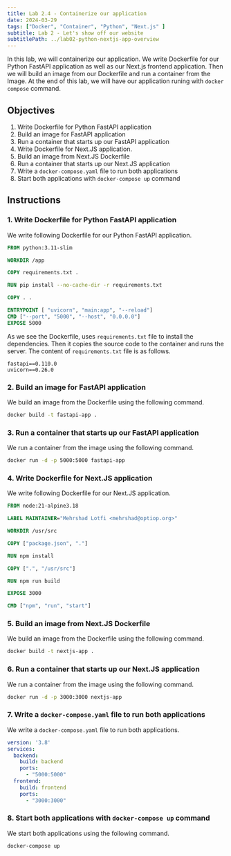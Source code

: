```yaml
---
title: Lab 2.4 - Containerize our application
date: 2024-03-29
tags: ["Docker", "Container", "Python", "Next.js" ]
subtitle: Lab 2 - Let's show off our website
subtitlePath: ../lab02-python-nextjs-app-overview
---
```


In this lab, we will containerize our application. We write Dockerfile for 
our Python FastAPI application as well as our Next.js frontend application.
Then we will build an image from our Dockerfile and run a container from 
the Image. At the end of this lab, we will have our application runing 
with `docker compose` command.

## Objectives
1. Write Dockerfile for Python FastAPI application
2. Build an image for FastAPI application
3. Run a container that starts up our FastAPI application
4. Write Dockerfile for Next.JS application.
5. Build an image from Next.JS Dockerfile
6. Run a container that starts up our Next.JS application
7. Write a `docker-compose.yaml` file to run both applications
8. Start both applications with `docker-compose up` command


## Instructions

### 1. Write Dockerfile for Python FastAPI application
We write following Dockerfile for our Python FastAPI application.

```Dockerfile
FROM python:3.11-slim

WORKDIR /app

COPY requirements.txt .

RUN pip install --no-cache-dir -r requirements.txt

COPY . .

ENTRYPOINT [ "uvicorn", "main:app", "--reload"] 
CMD ["--port", "5000", "--host", "0.0.0.0"]
EXPOSE 5000
```
As we see the Dockerfile, uses `requirements.txt` file to install 
the dependencies. Then it copies the source code to the container 
and runs the server. The content of `requirements.txt` file is as follows.
```plaintext
fastapi==0.110.0
uvicorn==0.26.0
```

### 2. Build an image for FastAPI application
We build an image from the Dockerfile using the following command.
```bash
docker build -t fastapi-app .
```

### 3. Run a container that starts up our FastAPI application
We run a container from the image using the following command.
```bash
docker run -d -p 5000:5000 fastapi-app
```


### 4. Write Dockerfile for Next.JS application
We write following Dockerfile for our Next.JS application.

```Dockerfile
FROM node:21-alpine3.18

LABEL MAINTAINER="Mehrshad Lotfi <mehrshad@optiop.org>"

WORKDIR /usr/src

COPY ["package.json", "."]

RUN npm install

COPY [".", "/usr/src"]

RUN npm run build

EXPOSE 3000

CMD ["npm", "run", "start"]
```

### 5. Build an image from Next.JS Dockerfile
We build an image from the Dockerfile using the following command.
```bash
docker build -t nextjs-app .
```

### 6. Run a container that starts up our Next.JS application
We run a container from the image using the following command.
```bash
docker run -d -p 3000:3000 nextjs-app
```

### 7. Write a `docker-compose.yaml` file to run both applications
We write a `docker-compose.yaml` file to run both applications.
  
```yaml
version: '3.8'
services:
  backend:
    build: backend
    ports:
      - "5000:5000"
  frontend:
    build: frontend
    ports:
      - "3000:3000"
```

### 8. Start both applications with `docker-compose up` command
We start both applications using the following command.
```bash
docker-compose up
```
